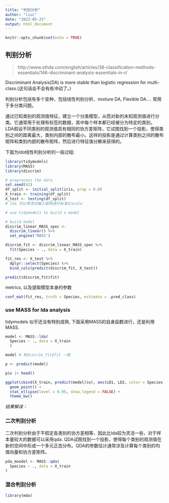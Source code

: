 ```yaml
---
title: "判别分析"
author: "liuc"
date: "2023-05-23"
output: html_document
---
```


```r
knitr::opts_chunk$set(echo = TRUE)
```

## 判别分析


> http://www.sthda.com/english/articles/36-classification-methods-essentials/146-discriminant-analysis-essentials-in-r/

Discriminant Analysis(DA) is more stable than logistic regression for multi-class.(这句话会不会有些冲动了。)

判别分析包括有多个变种，包括线性判别分析、mixture DA, Flexible DA....
常用于多分类问题。

通过已知类别的观测值特征，建立一个分类模型，从而对新的未知观测值进行分类。它通常用于处理有标签的数据，其中每个样本都已经被分为特定的类别。
LDA假设不同类别的观测值具有相同的协方差矩阵，它试图找到一个投影，使得类别之间的距离最大，类别内部的散布最小。这样的投影是通过计算类别之间的散布矩阵和类别内部的散布矩阵，然后进行特征值分解来获得的。

下面为*lda*线性判别分析的一般过程:

```r
library(tidymodels)
library(MASS)
library(discrim)
```


```r
# preprocess the data
set.seed(42)
df_split <- initial_split(iris, prop = 0.8)
X_train <- training(df_split)
X_test <- testing(df_split)
# lda 可以考虑对输入矩阵进行标准化scale
```


```r
# use tidymodels to build a model

# build model
discrim_linear_MASS_spec <-
  discrim_linear() %>%
  set_engine('MASS')

discrim_fit <- discrim_linear_MASS_spec %>% 
  fit(Species ~ ., data = X_train)

fit_res <- X_test %>% 
  dplyr::select(Species) %>% 
  bind_cols(predict(discrim_fit, X_test))

predict(discrim_fit$fit)
```

metrics, 以及提取模型本身的参数

```r
conf_mat(fit_res, truth = Species, estimate = .pred_class)
```


### use MASS for lda analysis

tidymodels 似乎还没有特别成熟, 下面采用MASS的自身函数进行，还是利用MASS.

```r
model <- MASS::lda(
  Species ~ ., data = X_train
  )

model # 和discrim_fit$fit 一致

```


```r
p <- predict(model)

p$x |> head()
```

```r
ggplot(cbind(X_train, predict(model)$x), aes(LD1, LD2, color = Species)) +
  geom_point() +
  stat_ellipse(level = 0.95, show.legend = FALSE) + 
  theme_bw()
```


*结果解读：*



### 二次判别分析

二次判别分析由于不假定各类别的协方差相等，因此比lda较为灵活一些，对于样本量较大的数据可以采用qda.
QDA试图找到一个投影，使得每个类别的观测值在新的空间中形成一个多元正态分布。QDA的参数估计通常涉及计算每个类别的均值向量和协方差矩阵。

```r
pda_moodel <- MASS::qda(
  Species ~ ., data = X_train
)

```


### 混合判别分析

```r
library(mda)
```



